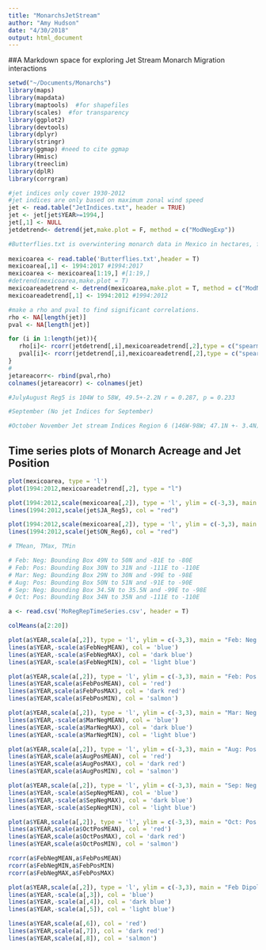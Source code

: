 ```yaml
---
title: "MonarchsJetStream"
author: "Amy Hudson"
date: "4/30/2018"
output: html_document
---
```

##A Markdown space for exploring Jet Stream Monarch Migration interactions

```r
setwd("~/Documents/Monarchs")
library(maps)
library(mapdata)
library(maptools)  #for shapefiles
library(scales)  #for transparency
library(ggplot2)
library(devtools)
library(dplyr)
library(stringr)
library(ggmap) #need to cite ggmap
library(Hmisc)
library(treeclim)
library(dplR)
library(corrgram)
```


```r
#jet indices only cover 1930-2012
#jet indices are only based on maximum zonal wind speed
jet <- read.table("JetIndices.txt", header = TRUE) 
jet <- jet[jet$YEAR>=1994,]
jet[,1] <- NULL
jetdetrend<- detrend(jet,make.plot = F, method = c("ModNegExp"))

#Butterflies.txt is overwintering monarch data in Mexico in hectares, from https://monarchjointventure.org/news-events/news/eastern-monarch-overwintering-population-numbers-announced, covering period 1994/95 to 2017/18
  
mexicoarea <- read.table('Butterflies.txt',header = T)
mexicoarea[,1] <- 1994:2017 #1994:2017
mexicoarea <- mexicoarea[1:19,] #[1:19,]
#detrend(mexicoarea,make.plot = T)
mexicoareadetrend <- detrend(mexicoarea,make.plot = T, method = c("ModNegExp"))
mexicoareadetrend[,1] <- 1994:2012 #1994:2012

#make a rho and pval to find significant correlations.
rho <- NA[length(jet)]
pval <- NA[length(jet)]

for (i in 1:length(jet)){
   rho[i]<- rcorr(jetdetrend[,i],mexicoareadetrend[,2],type = c("spearman"))$r[1,2]
   pval[i]<- rcorr(jetdetrend[,i],mexicoareadetrend[,2],type = c("spearman"))$P[1,2]
}
#
jetareacorr<- rbind(pval,rho)
colnames(jetareacorr) <- colnames(jet)

#JulyAugust Reg5 is 104W to 58W, 49.5+-2.2N r = 0.287, p = 0.233

#September (No jet Indices for September)

#October November Jet stream Indices Region 6 (146W-98W; 47.1N +- 3.4N)(r = 0.373, p = 0.115) Showing a positive correlation with Jet stream position and Temperature in that region and Monarch overwintering numbers. 


```

## Time series plots of Monarch Acreage and Jet Position


```r
plot(mexicoarea, type = 'l')
plot(1994:2012,mexicoareadetrend[,2], type = "l")

plot(1994:2012,scale(mexicoarea[,2]), type = 'l', ylim = c(-3,3), main = c("Mexican Overwintering Acreage and JA_Reg5"))
lines(1994:2012,scale(jet$JA_Reg5), col = "red")

plot(1994:2012,scale(mexicoarea[,2]), type = 'l', ylim = c(-3,3), main = c("Mexican Overwintering Acreage and ON_Reg6"))
lines(1994:2012,scale(jet$ON_Reg6), col = "red")

```
```r

# TMean, TMax, TMin

# Feb: Neg: Bounding Box 49N to 50N and -81E to -80E
# Feb: Pos: Bounding Box 30N to 31N and -111E to -110E
# Mar: Neg: Bounding Box 29N to 30N and -99E to -98E
# Aug: Pos: Bounding Box 50N to 51N and -91E to -90E
# Sep: Neg: Bounding Box 34.5N to 35.5N and -99E to -98E
# Oct: Pos: Bounding Box 34N to 35N and -111E to -110E

a <- read.csv('MoRegRepTimeSeries.csv', header = T)

colMeans(a[2:20])

plot(a$YEAR,scale(a[,2]), type = 'l', ylim = c(-3,3), main = "Feb: Neg: Bounding Box 49N to 50N and -81E to -80E", ylab = "Scaled Temp Mean, Max, Min", xlab = "YEAR")
lines(a$YEAR,-scale(a$FebNegMEAN), col = 'blue')
lines(a$YEAR,-scale(a$FebNegMAX), col = 'dark blue')
lines(a$YEAR,-scale(a$FebNegMIN), col = 'light blue')

plot(a$YEAR,scale(a[,2]), type = 'l', ylim = c(-3,3), main = "Feb: Pos: Bounding Box 30N to 31N and -111E to -110E", ylab = "Scaled Temp Mean, Max, Min", xlab = "YEAR")
lines(a$YEAR,scale(a$FebPosMEAN), col = 'red')
lines(a$YEAR,scale(a$FebPosMAX), col = 'dark red')
lines(a$YEAR,scale(a$FebPosMIN), col = 'salmon')

plot(a$YEAR,scale(a[,2]), type = 'l', ylim = c(-3,3), main = "Mar: Neg: Bounding Box 29N to 30N and -99E to -98E", ylab = "Scaled Temp Mean, Max, Min", xlab = "YEAR")
lines(a$YEAR,-scale(a$MarNegMEAN), col = 'blue')
lines(a$YEAR,-scale(a$MarNegMAX), col = 'dark blue')
lines(a$YEAR,-scale(a$MarNegMIN), col = 'light blue')

plot(a$YEAR,scale(a[,2]), type = 'l', ylim = c(-3,3), main = "Aug: Pos: Bounding Box 50N to 51N and -91E to -90E", ylab = "Scaled Temp Mean, Max, Min", xlab = "YEAR")
lines(a$YEAR,scale(a$AugPosMEAN), col = 'red')
lines(a$YEAR,scale(a$AugPosMAX), col = 'dark red')
lines(a$YEAR,scale(a$AugPosMIN), col = 'salmon')

plot(a$YEAR,scale(a[,2]), type = 'l', ylim = c(-3,3), main = "Sep: Neg: Bounding Box 34.5N to 35.5N and -99E to -98E", ylab = "Scaled Temp Mean, Max, Min", xlab = "YEAR")
lines(a$YEAR,-scale(a$SepNegMEAN), col = 'blue')
lines(a$YEAR,-scale(a$SepNegMAX), col = 'dark blue')
lines(a$YEAR,-scale(a$SepNegMIN), col = 'light blue')

plot(a$YEAR,scale(a[,2]), type = 'l', ylim = c(-3,3), main = "Oct: Pos: Bounding Box 34N to 35N and -111E to -110E", ylab = "Scaled Temp Mean, Max, Min", xlab = "YEAR")
lines(a$YEAR,scale(a$OctPosMEAN), col = 'red')
lines(a$YEAR,scale(a$OctPosMAX), col = 'dark red')
lines(a$YEAR,scale(a$OctPosMIN), col = 'salmon')


```

```r
rcorr(a$FebNegMEAN,a$FebPosMEAN)
rcorr(a$FebNegMIN,a$FebPosMIN)
rcorr(a$FebNegMAX,a$FebPosMAX)

plot(a$YEAR,scale(a[,2]), type = 'l', ylim = c(-3,3), main = "Feb Dipole", ylab = "Scaled Temp Mean, Max, Min", xlab = "YEAR")
lines(a$YEAR,-scale(a[,3]), col = 'blue')
lines(a$YEAR,-scale(a[,4]), col = 'dark blue')
lines(a$YEAR,-scale(a[,5]), col = 'light blue')

lines(a$YEAR,scale(a[,6]), col = 'red')
lines(a$YEAR,scale(a[,7]), col = 'dark red')
lines(a$YEAR,scale(a[,8]), col = 'salmon')


```

